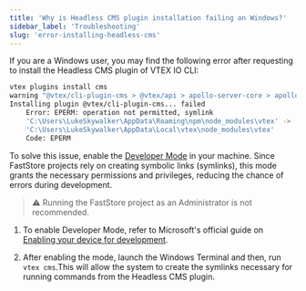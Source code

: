 ```yaml
---
title: 'Why is Headless CMS plugin installation failing on Windows?'
sidebar_label: 'Troubleshooting'
slug: 'error-installing-headless-cms'
---
```


If you are a Windows user, you may find the following error after requesting to install the Headless CMS plugin of VTEX IO CLI:

```sh
vtex plugins install cms
warning "@vtex/cli-plugin-cms > @vtex/api > apollo-server-core > apollo-graphql@0.9.5" has incorrect peer dependency "graphql@^14.2.1 || ^15.0.0".
Installing plugin @vtex/cli-plugin-cms... failed
    Error: EPERM: operation not permitted, symlink
    'C:\Users\LukeSkywalker\AppData\Roaming\npm\node_modules\vtex' ->
    'C:\Users\LukeSkywalker\AppData\Local\vtex\node_modules\vtex'
    Code: EPERM
```

To solve this issue, enable the [Developer Mode](https://docs.microsoft.com/en-us/windows/uwp/get-started/enable-your-device-for-development#accessing-settings-for-developers) in your machine.
Since FastStore projects rely on creating symbolic links (symlinks), this mode grants the necessary permissions and privileges, reducing the chance of errors during development.

> ⚠️ Running the FastStore project as an Administrator is not recommended.

1. To enable Developer Mode, refer to Microsoft's official guide on [Enabling your device for development](https://learn.microsoft.com/en-us/windows/apps/get-started/enable-your-device-for-development#accessing-settings-for-developers).

2. After enabling the mode, launch the Windows Terminal and then, run `vtex cms`.This will allow the system to create the symlinks necessary for running commands from the Headless CMS plugin.

